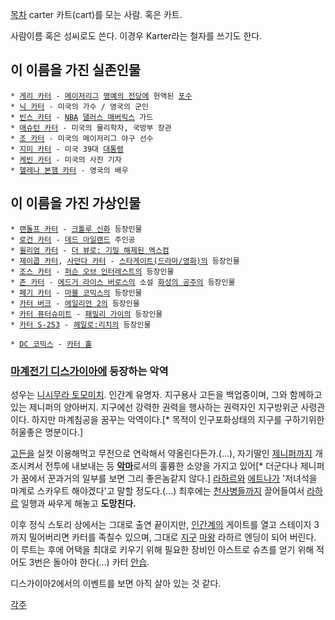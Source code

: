 [[목차]]
carter
카트(cart)를 모는 사람. 혹은 카트.

사람이름 혹은 성씨로도 쓴다. 이경우 Karter라는 철자를 쓰기도 한다.
== 이 이름을 가진 실존인물 ==
 * [[게리 카터]] - [[메이저리그]] [[명예의 전당]]에 헌액된 [[포수]]
 * [[닉 카터]] - 미국의 가수 / 영국의 군인
 * [[빈스 카터]] - [[NBA]] [[댈러스 매버릭스]] 가드
 * [[애슈턴 카터]] - 미국의 물리학자, 국방부 장관
 * [[조 카터]] - 미국의 메이저리그 야구 선수
 * [[지미 카터]] - 미국 39대 [[대통령]]
 * [[케빈 카터]] - 미국의 사진 기자
 * [[헬레나 본햄 카터]] - 영국의 배우

== 이 이름을 가진 가상인물 ==
 * [[랜돌프 카터]] - [[크툴루 신화]] 등장인물
 * [[로건 카터]] - [[데드 아일랜드]] 주인공
 * [[윌리엄 카터]] - [[더 뷰로: 기밀 해제된 엑스컴]]
 * [[제이콥 카터]], [[사만다 카터]] - [[스타게이트(드라마/영화)]]의 등장인물
 * [[조스 카터]] - [[퍼슨 오브 인터레스트]]의 등장인물
 * [[존 카터]] - [[에드거 라이스 버로스]]의 소설 [[화성의 공주]]의 등장인물
 * [[페기 카터]] - [[마블 코믹스]]의 등장인물
 * [[카터 버크]] - [[에일리언 2]]의 등장인물
 * [[카터 퓨터슈미트]] - [[패밀리 가이]]의 등장인물
 * [[카터 S-253]] - [[헤일로:리치]]의 등장인물

 * [[DC 코믹스]] - [[카터 홀]]

=== [[마계전기 디스가이아]]에 등장하는 악역 ===
성우는 [[니시무라 토모미치]].
인간계 유명자. 지구용사 고든을 백업중이며, 그와 함께하고있는 제니퍼의 양아버지. 
지구에선 강력한 권력을 행사하는 권력자인 지구방위군 사령관이다. 하지만 마계침공을 꿈꾸는 악역이다.[* 목적이 인구포화상태의 지구를 구하기위한 허울좋은 명분이다.]

[[고든]]을 실컷 이용해먹고 무전으로 연락해서 약올린다든가.(…), 자기딸인 [[제니퍼]]까지 개조시켜서 전투에 내보내는 등 '''[[악마]]'''로서의 훌륭한 소양을 가지고 있어[* 더군다나 제니퍼가 꿈에서 꾼과거의 일부를 보면 그리 좋은놈같지 않다.] [[라하르]]와 [[에트나]]가 '저녀석을 마계로 스카우트 해야겠다'고 말할 정도다.(…) 최후에는 [[천사]]병들까지 끌어들여서 [[라하르]] 일행과 싸우게 해놓고 '''도망친다.'''

이후 정식 스토리 상에서는 그대로 출연 끝이지만, [[인간]]계의 게이트를 열고 스테이지 3까지 밀어버리면 카터를 족칠수 있으며, 그대로 [[지구]] [[마왕]] 라하르 엔딩이 되어 버린다. 이 루트는 후에 어택을 최대로 키우기 위해 필요한 장비인 아스트로 슈츠를 얻기 위해 적어도 3번은 돌아야 한다(…) 카터 [[안습]].

디스가이아2에서의 이벤트를 보면 아직 살아 있는 것 같다.

[[각주]]
